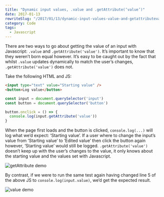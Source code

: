 ```yaml
---
title: "Dynamic input values, .value and .getAttribute(‘value’)"
date: 2017-01-13
rewriteSlug: "/2017/01/13/dynamic-input-values-value-and-getattributevalue/"
category: Code
tags:
  - Javascript
---
```


There are two ways to go about getting the value of an input with Javascript: `.value` and `.getAttribute('value')`. It’s important to know that they weren’t born equal however. It’s easy to be caught out by the fact that whilst `.value` updates dynamically to match the user’s changes, `.getAttribute('value')` does not.

Take the following HTML and JS:

```html
<input type="text" value="Starting value" />
<button>Log value</button>
```

```js
const input = document.querySelector('input')
const button = document.querySelector('button')

button.onclick = () => {
  console.log(input.getAttribute('value'))
}
```

When the page first loads and the button is clicked, `console.log(...)` will log what we’d expect: ‘Starting value’. If a user where to change the input’s value from ‘Starting value’ to ‘Edited value’ then click the button again however, ‘Starting value’ would still be logged. `.getAttribute('value')` doesn’t keep up with the user’s changes to the value, it only knows about the starting value and the values set with Javascript.

![getAttribute demo](/gifs/dynamic-input-values-value-and-getattribute-value/getAttribute.gif)

By contrast, if we were to run the same test again having changed line 5 of the above JS to `console.log(input.value)`, we’d get the expected result.

![value demo](/gifs/dynamic-input-values-value-and-getattribute-value/value.gif)
  